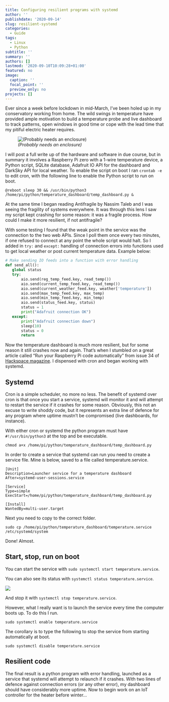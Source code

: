 ```yaml
---
title: Configuring resilient programs with systemd
author: ''
publishdate: '2020-09-14'
slug: resilient-systemd
categories:
  - Guide
tags:
  - Linux
  - Python
subtitle: ''
summary: ''
authors: []
lastmod: '2020-09-10T10:09:28+01:00'
featured: no
image:
  caption: ''
  focal_point: ''
  preview_only: no
projects: []
---
```



Ever since a week before lockdown in mid-March, I've been holed up in my conservatory working from home. The wild swings in temperature have provided ample motivation to build a temperature probe and live dashboard to track patterns, open windows in good time or cope with the lead time that my pitiful electric heater requires.

![_(Probably needs an enclosure)_](../../img/temp_probe.JPG)

I will post a full write up of the hardware and software in due course, but in summary it involves a Raspberry Pi zero with a 1-wire temperature device, a Python script, SQLite database, Adafruit IO API for the dashboard and DarkSky API for local weather. To enable the script on boot I ran `crontab -e` to edit cron, with the following line to enable the Python script to run on boot.

```shell
@reboot sleep 30 && /usr/bin/python3 /home/pi/python/temperature_dashboard/temp_dashboard.py &
```

At the same time I began reading Antifragile by Nassim Taleb and I was seeing the fragility of systems everywhere. It was through this lens I saw my script kept crashing for some reason: it was a fragile process. How could I make it more resilient, if not antifragile? 

With some testing I found that the weak point in the service was the connection to the two web APIs. Since I poll them once every two minutes, if one refused to connect at any point the whole script would halt. So I added in `try:` and `except:` handling of connection errors into functions used to get local weather or post current temperature data. Example below:
 
 ```python
 # Make sending IO feeds into a function with error handling
def send_all():
    global status
    try:
        aio.send(reg_temp_feed.key, read_temp())
        aio.send(current_temp_feed.key, read_temp())
        aio.send(current_weather_feed.key, weather['temperature'])
        aio.send(max_temp_feed.key, max_temp)
        aio.send(min_temp_feed.key, min_temp)
        aio.send(status_feed.key, status)
        status = 1
        print("Adafruit connection OK")
    except:
        print("Adafruit connection down")
        sleep(10)
        status = 0
        return
 ```

Now the temperature dashboard is much more resilient, but for some reason it still crashes now and again. That's when I stumbled on a great article called "Run your Raspberry Pi code automatically" from issue 34 of [Hackspace magazine](https://hackspace.raspberrypi.org/issues/34). I dispensed with cron and began working with systemd.

## Systemd

Cron is a simple scheduler, no more no less. The benefit of systemd over cron is that once you start a service, systemd will monitor it and will attempt to restart the service if it crashes for some reason. Obviously, this not an excuse to write shoddy code, but it represents an extra line of defence for any program where uptime mustn't be compromised (live dashboards, for instance).

With either cron or systemd the python program must have `#!/usr/bin/python3` at the top and be executable.

```shell
chmod a+x /home/pi/python/temperature_dashboard/temp_dashboard.py
```

In order to create a service that systemd can run you need to create a service file. Mine is below, saved to a file called temperature.service.

```shell
[Unit]
Description=Launcher service for a temperature dashboard
After=systemd-user-sessions.service

[Service]
Type=simple
ExecStart=/home/pi/python/temperature_dashboard/temp_dashboard.py

[Install]
WantedBy=multi-user.target
```

Next you need to copy to the correct folder.

```
sudo cp /home/pi/python/temperature_dashboard/temperature.service /etc/systemd/system
```
Done! Almost.

## Start, stop, run on boot

You can start the service with `sudo systemctl start temperature.service`.

You can also see its status with `systemctl status temperature.service`.

![](../../img/systemctl_status.PNG)

And stop it with `systemctl stop temperature.service`.

However, what I really want is to launch the service every time the computer boots up. To do this I run.

```
sudo systemctl enable temperature.service
```

The corollary is to type the following to stop the service from starting automatically at boot.

```
sudo systemctl disable temperature.service
```

## Resilient code
The final result is a python program with error handling, launched as a service that systemd will attempt to relaunch if it crashes. With two lines of defence against connection errors (or any other error), my dashboard should have considerably more uptime. Now to begin work on an IoT controller for the heater before winter...
